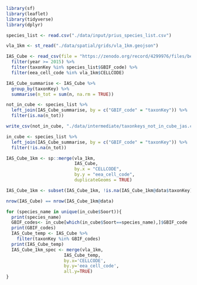 ```r
library(sf)
library(leaflet)
library(tidyverse)
library(dplyr)
```

```r
species_list <- read.csv("./data/input/prius_species_list.csv") 
```

```r
vla_1km <- st_read("./data/spatial/grids/vla_1km.geojson")
```

```r
IAS_Cube <- read_csv(file = "https://zenodo.org/record/4299976/files/be_alientaxa_cube.csv?download=1") %>% 
  filter(year >= 2015) %>% 
  filter(taxonKey %in% species_list$GBIF_code) %>% 
  filter(eea_cell_code %in% vla_1km$CELLCODE)
```

```r
IAS_Cube_summarise <- IAS_Cube %>% 
  group_by(taxonKey) %>% 
  summarise(n_tot = sum(n, na.rm = TRUE))

not_in_cube <- species_list %>% 
  left_join(IAS_Cube_summarise, by = c("GBIF_code" = "taxonKey")) %>% 
  filter(is.na(n_tot))

write_csv(not_in_cube, "./data/intermediate/taxonkeys_not_in_cube_jas.csv")

in_cube <- species_list %>% 
  left_join(IAS_Cube_summarise, by = c("GBIF_code" = "taxonKey")) %>% 
  filter(!is.na(n_tot))


```

```r
IAS_Cube_1km <- sp::merge(vla_1km, 
                          IAS_Cube,
                          by.x = "CELLCODE",
                          by.y = "eea_cell_code",
                          duplicateGeoms = TRUE)

IAS_Cube_1km <- subset(IAS_Cube_1km, !is.na(IAS_Cube_1km@data$taxonKey))

nrow(IAS_Cube) == nrow(IAS_Cube_1km@data)

```

```r
for (species_name in unique(in_cube$Soort)){
  print(species_name)
  GBIF_codes<- in_cube[which(in_cube$Soort==species_name),]$GBIF_code
  print(GBIF_codes)
  IAS_Cube_temp <- IAS_Cube %>%
    filter(taxonKey %in% GBIF_codes)
  print(IAS_Cube_temp)
  IAS_Cube_1km_spec <- merge(vla_1km,
                      IAS_Cube_temp,
                      by.x='CELLCODE',
                      by.y='eea_cell_code',
                      all.y=TRUE)
}
```

